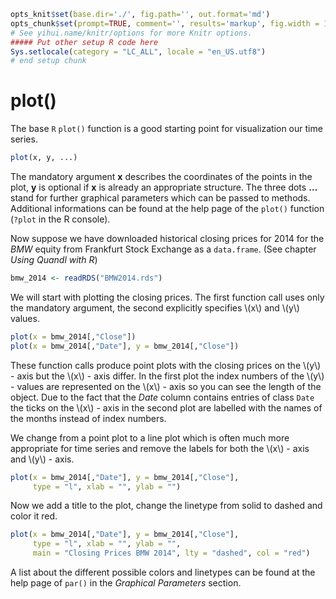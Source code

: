 ```r
opts_knit$set(base.dir='./', fig.path='', out.format='md')
opts_chunk$set(prompt=TRUE, comment='', results='markup', fig.width = 12, fig.height = 7, fig.align = "center")
# See yihui.name/knitr/options for more Knitr options.
##### Put other setup R code here
Sys.setlocale(category = "LC_ALL", locale = "en_US.utf8")
# end setup chunk
```

# plot()

The base `R` `plot()` function is a good starting point for visualization our time series. 
```r
plot(x, y, ...)
```
The mandatory argument **x** describes the coordinates of the points in the plot, **y** is optional if **x** is already an appropriate structure. 
The three dots **...** stand for further graphical parameters which can be passed to methods. 
Additional informations can be found at the help page of the `plot()` function (`?plot` in the R console).

Now suppose we have downloaded historical closing prices for 2014 for the *BMW* equity from Frankfurt Stock Exchange as a `data.frame`.
(See chapter *Using Quandl with R*)

```r
bmw_2014 <- readRDS("BMW2014.rds")
```

We will start with plotting the closing prices.
The first function call uses only the mandatory argument,
the second explicitly specifies \\(x\\) and \\(y\\) values. 

```r
plot(x = bmw_2014[,"Close"])
plot(x = bmw_2014[,"Date"], y = bmw_2014[,"Close"])
```

These function calls produce  point plots with the closing prices on the \\(y\\) - axis but the \\(x\\) - axis differ.
In the first plot the index numbers of the \\(y\\) - values are represented on the \\(x\\) - axis so you can see the length 
of the object. Due to the fact that the *Date* column contains entries of class `Date` the ticks on the \\(x\\) - axis in the 
second plot are labelled with the names of the months instead of index numbers.


We change from a point plot to a line plot which is often much more appropriate for time series 
and remove the labels for both the \\(x\\) - axis and \\(y\\) - axis. 

```r
plot(x = bmw_2014[,"Date"], y = bmw_2014[,"Close"],
     type = "l", xlab = "", ylab = "")
```

Now we add a title to the plot, change the linetype from solid to dashed and color it red.

```r
plot(x = bmw_2014[,"Date"], y = bmw_2014[,"Close"],
     type = "l", xlab = "", ylab = "",
     main = "Closing Prices BMW 2014", lty = "dashed", col = "red")
```

A list about the different possible colors and linetypes can be found at the help page of `par()`
in the *Graphical Parameters* section.